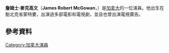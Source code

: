 {{Infobox person
| name                  = James McGowan
| image                 = 
| imagesize             = 
| caption               = 
| birthname             = James Robert McGowan
| birth_date            = {{Birth date and age|1960|5|30}}
| birth_place           = [[加拿大|加拿大]][[魁北克|魁北克]][[蒙特婁|蒙特婁]]
| death_date            =
| death_place           =
| othername             = 
| occupation            = 演員
| years_active          = 1997–2013
| spouse                = Alicia Selvi (2002-現在; 1孩)
| website               = 
}}
'''詹姆士·麥克高文'''（'''James Robert McGowan'''，{{bd|1960年|5月30日}}）是[[加拿大|加拿大]]的一位演員。他出生在魁北克省蒙特婁，出演過多部電影和電視劇，並且也曾出演電視廣告。
==參考資料==
{{Reflist}}
[[Category:加拿大演員|Category:加拿大演員]]